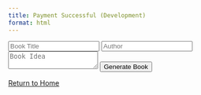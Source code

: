 ```yaml
---
title: Payment Successful (Development)
format: html
---
```


<!-- Development version of success page -->
<div id="book-generator">
  <form id="book-form">
    <input type="text" id="title" placeholder="Book Title" required>
    <input type="text" id="author" placeholder="Author" required>
    <textarea id="book_idea" placeholder="Book Idea" required></textarea>
    <button type="submit" id="generate-button">
      <span class="button-text">Generate Book</span>
      <span class="spinner" style="display: none;"></span>
    </button>
  </form>
  <div id="results"></div>
</div>

<script>
document.getElementById('book-form').addEventListener('submit', async (e) => {
  e.preventDefault();
  const generateButton = document.getElementById('generate-button');
  const buttonText = generateButton.querySelector('.button-text');
  const spinner = generateButton.querySelector('.spinner');

  const formData = {
    title: document.getElementById('title').value,
    author: document.getElementById('author').value,
    book_idea: document.getElementById('book_idea').value
  };
  
  try {
    // Show spinner and disable button
    buttonText.style.display = 'none';
    spinner.style.display = 'inline-block';
    generateButton.disabled = true;

    // Simulate book generation in development
    await new Promise(resolve => setTimeout(resolve, 2000)); // 2 second delay
    
    const resultsDiv = document.getElementById('results');
    resultsDiv.innerHTML = '<h3>Development Mode: Book Generation Simulated</h3>' +
      '<p>In production, you would receive an email with a link to your generated book.</p>' +
      '<p>Form data submitted:</p>' +
      `<pre>${JSON.stringify(formData, null, 2)}</pre>`;
  } catch (error) {
    console.error('Error:', error);
    document.getElementById('results').innerHTML = 
      '<p style="color: red;">An error occurred. Please try again later.</p>';
  } finally {
    // Hide spinner and re-enable button
    buttonText.style.display = 'inline-block';
    spinner.style.display = 'none';
    generateButton.disabled = false;
  }
});
</script>

[Return to Home](index.html)